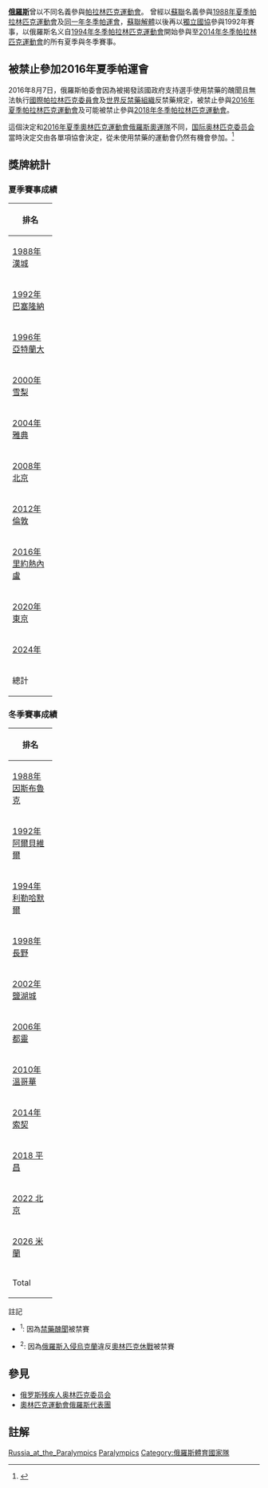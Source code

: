 {{Infobox Country Paralympics|NPC=RUS}}
'''[[俄羅斯|俄羅斯]]'''曾以不同名義參與[[帕拉林匹克運動會|帕拉林匹克運動會]]。 曾經以[[蘇聯|蘇聯]]名義參與[[1988年夏季帕拉林匹克運動會|1988年夏季帕拉林匹克運動會]]及[[1988年冬季帕拉林匹克運動會|同一年冬季帕運會]]，[[蘇聯解體|蘇聯解體]]以後再以[[獨立國協|獨立國協]]參與1992年賽事，以俄羅斯名义自[[1994年冬季帕拉林匹克運動會|1994年冬季帕拉林匹克運動會]]開始參與至[[2014年冬季帕拉林匹克運動會|2014年冬季帕拉林匹克運動會]]的所有夏季與冬季賽事。
== 被禁止參加2016年夏季帕運會 ==
2016年8月7日，俄羅斯帕委會因為被揭發該國政府支持選手使用禁藥的醜聞且無法執行[[國際帕拉林匹克委員會|國際帕拉林匹克委員會]]及[[世界反禁藥組織|世界反禁藥組織]]反禁藥規定，被禁止參與[[2016年夏季帕拉林匹克運動會|2016年夏季帕拉林匹克運動會]]及可能被禁止參與[[2018年冬季帕拉林匹克運動會|2018年冬季帕拉林匹克運動會]]。

這個決定和[[2016年夏季奧林匹克運動會|2016年夏季奧林匹克運動會]][[2016年夏季奧林匹克運動會俄羅斯代表團|俄羅斯奧運隊]]不同，[[国际奥林匹克委员会|国际奥林匹克委员会]]當時決定交由各單項協會決定，從未使用禁藥的運動會仍然有機會參加。<ref name="bbc-appeallost">{{cite news|url=http://www.bbc.co.uk/sport/disability-sport/37165427|title=Rio Paralympics 2016: Russia banned after losing appeal|work=BBC Sport|date=23 August 2016|accessdate=23 August 2016|archive-date=2016-08-23|archive-url=https://web.archive.org/web/20160823122310/http://www.bbc.co.uk/sport/disability-sport/37165427|dead-url=no}}</ref>

==獎牌統計==
{{see also|帕拉林匹克運動會獎牌統計}}

===夏季賽事成績===
{| {{MedalTable|type=賽事}}
!style="width:4.5em; font-weight:bold;"|排名
|-
|align=left| [[1988年夏季帕拉林匹克運動會|1988年漢城]] ||colspan=5| ''代表{{flagIPC|URS|1988年夏季}}參賽''
|-
|align=left| [[1992年夏季帕拉林匹克運動會|1992年巴塞隆納]] ||colspan=5| ''代表{{flagIPC|EUN|1992年夏季}}參賽''
|-
|align=left| [[1996年夏季帕拉林匹克運動會|1996年亞特蘭大]] || 9 || 7 || 11 || '''27''' || {{tsl|en|1996 Summer Paralympics medal table||16}}
|-
|align=left| [[2000年夏季帕拉林匹克運動會|2000年雪梨]] || 12 || 11 || 12 || '''35''' || {{tsl|en|2000 Summer Paralympics medal table||14}}
|-
|align=left| [[2004年夏季帕拉林匹克運動會|2004年雅典]] || 16 || 8 || 17 || '''41''' || {{tsl|en|2004 Summer Paralympics medal table||11}}
|- 
|align=left| [[2008年夏季帕拉林匹克運動會|2008年北京]] || 18 || 23 || 22 || '''63''' || [[2008年夏季殘奧會獎牌榜|8]]
|- 
|align=left| [[2012年夏季帕拉林匹克運動會|2012年倫敦]] || 36 || 38 || 28 || '''102''' || [[2012年夏季殘奧會獎牌榜|2]]
|-
|align=left| [[2016年夏季帕拉林匹克運動會|2016年里約熱內盧]] ||colspan=5| ''禁賽''<sup>'''[[#1|1]]'''</sup>
|-
|align=left| [[2020年夏季帕拉林匹克運動會|2020年東京]] || colspan=6 rowspan=1| ''禁賽，部分選手以{{flagIOCteam|RPC|2020年夏季}}名義參賽''<sup>'''[[#1|1]]'''</sup>
|-
|align=left| [[2024年夏季帕拉林匹克運動會|2024年]] || 
|-
! 總計 || 91 || 87 || 90 || 268 || [[帕拉林匹克運動會獎牌統計|21]]
|}

===冬季賽事成績===
{| {{MedalTable|type=賽事}}
!style="width:4.5em; font-weight:bold;"|排名
|-
|align=left| [[1988年冬季帕拉林匹克運動會|1988年因斯布魯克]] ||colspan=5| ''代表{{flagIPC|URS|1988冬季}}參賽''
|-
|align=left| [[1992年冬季帕拉林匹克運動會|1992年阿爾貝維爾]] ||colspan=5| ''代表{{flagIPC|EUN|1992冬季}}參賽''
|-
|align=left| [[1994年冬季帕拉林匹克運動會|1994年利勒哈默爾]] || 10 || 12 || 8 || '''30''' || {{tsl|en|1994 Winter Paralympics medal table||5}}
|-
|align=left| [[1998年冬季帕拉林匹克運動會|1998年長野]] || 12 || 10 || 9 || '''31''' || {{tsl|en|1998 Winter Paralympics medal table||5}}
|-
|align=left| [[2002年冬季帕拉林匹克運動會|2002年鹽湖城]] || 7 || 9 || 5 || '''21''' || {{tsl|en|2002 Winter Paralympics medal table||5}}
|-
|align=left| [[2006年冬季帕拉林匹克運動會|2006年都靈]] || 13 || 13 || 7 || '''33''' || {{tsl|en|2006 Winter Paralympics medal table||1}}
|-
|align=left| [[2010年冬季帕拉林匹克運動會|2010年溫哥華]] || 12 || 16 || 10 || '''38''' || [[2010年冬季残奥会奖牌榜|2]]
|-bgcolor=ccccff
|align=left| [[2014年冬季帕拉林匹克運動會|2014年索契]] || '''30''' || '''28''' || '''22''' || 80 || 1
|-
|align=left| [[2018年冬季残奥会|2018 平昌]] ||colspan=5| ''禁賽，部分選手以{{flagIOCteam|NPA|2018年冬季}}名義參賽''<sup>'''[[#1|1]]'''</sup>
|-
|align=left| [[2022年冬季残疾人奥林匹克运动会|2022 北京]] || colspan=6 rowspan=1| ''禁賽''<sup>'''[[#1|1]]'''</sup> <sup>'''[[#2|2]]'''</sup>
|-
|align=left| [[2026年冬季残疾人奥林匹克运动会|2026 米蘭]] ||
|-
! Total || 84 || 88 || 61 || 233 || 5
|}

;註記
* <div id="1"><sup>1</sup>: 因為[[俄羅斯體育禁藥|禁藥醜聞]]被禁賽
* <div id="2"><sup>2</sup>: 因為[[2022年俄羅斯入侵烏克蘭|俄羅斯入侵烏克蘭]]違反[[奧林匹克休戰|奧林匹克休戰]]被禁賽

==參見==
* [[俄罗斯残疾人奥林匹克委员会|俄罗斯残疾人奥林匹克委员会]]
* [[奧林匹克運動會俄羅斯代表團|奧林匹克運動會俄羅斯代表團]]

==註解==
{{reflist}}

{{Nations at the Paralympics}}

[[Category:Russia_at_the_Paralympics|]]
[[Category:俄羅斯體育|Paralympics]]
[[Category:俄羅斯體育國家隊|Category:俄羅斯體育國家隊]]